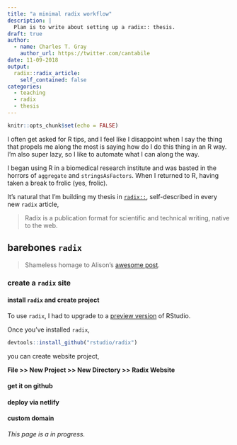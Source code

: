 ```yaml
---
title: "a minimal radix workflow" 
description: |
  Plan is to write about setting up a radix:: thesis.
draft: true
author:
  - name: Charles T. Gray
    author_url: https://twitter.com/cantabile
date: 11-09-2018
output:
  radix::radix_article:
    self_contained: false
categories:
  - teaching
  - radix
  - thesis
---
```


```r
knitr::opts_chunk$set(echo = FALSE)
```

I often get asked for R tips, and I feel like I disappoint when I say the thing that propels me along the most is saying how do I do this thing in an R way. I'm also super lazy, so I like to automate what I can along the way. 

I began using R in a biomedical research institute and was basted in the horrors of `aggregate` and `stringsAsFactors`. When I returned to R, having taken a break to frolic (yes, frolic).   

It's natural that I'm building my thesis in [`radix::`](https://rstudio.github.io/radix/), self-described in every new `radix` article, 

> Radix is a publication format for scientific and technical writing, native to the web. 

## barebones `radix`

> Shameless homage to Alison's [awesome post](https://alison.rbind.io/post/up-and-running-with-blogdown/#in-github).

### create a `radix` site

#### install `radix` and create project

To use `radix`, I had to upgrade to a [preview version](https://www.rstudio.com/products/rstudio/download/preview/) of RStudio.

Once you've installed `radix`,

```r
devtools::install_github("rstudio/radix")
```

you can create website project,

**File >> New Project >> New Directory >> Radix Website**

#### get it on github

#### deploy via netlify

#### custom domain


*This page is a in progress.* 
